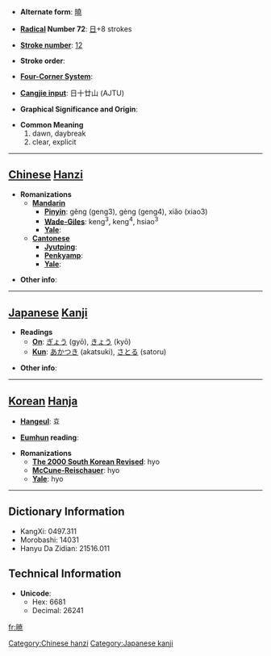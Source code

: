 * '''Alternate form''': [[曉]]

* '''[[Wiktionary:Chinese radical index| Radical]] Number 72''': [[Wiktionary:Chinese radical index 日|日]]+8 strokes

* '''[[Wiktionary:Chinese total strokes index|Stroke number]]''': [[Wiktionary:Chinese total strokes index 12|12]]

* '''Stroke order''': 

* '''[[Wiktionary:Chinese four corner index|Four-Corner System]]''': 

* '''[[Wiktionary:Chinese Cangjie index|Cangjie input]]''': 日十廿山 (AJTU)

* '''Graphical Significance and Origin''': 

* '''Common Meaning'''
*#dawn, daybreak
*# clear, explicit


----

== [[Chinese]] [[Hanzi]] ==

* '''Romanizations'''
** '''[[Mandarin]]'''
*** '''[[Pinyin]]''': gěng (geng3), gèng (geng4), xiǎo (xiao3)
*** '''[[Wade-Giles]]''': keng<sup>3</sup>, keng<sup>4</sup>, hsiao<sup>3</sup>
*** '''[[Yale]]''': 
** '''[[Cantonese]]'''
*** '''[[Jyutping]]''':
*** '''[[Penkyamp]]''': 
*** '''[[Yale]]''': 

* '''Other info''': 

----

== [[Japanese]] [[Kanji]] ==

* '''Readings'''
** '''[[On]]''': [[ぎょう]] (gyō), [[きょう]] (kyō)
** '''[[Kun]]''': [[あかつき]] (akatsuki), [[さとる]] (satoru)

* '''Other info''':  

----

== [[Korean]] [[Hanja]] ==

* '''[[Hangeul]]''': 효

* '''[[Eumhun]] reading''': 

* '''Romanizations'''
** '''[[The 2000 South Korean Revised Romanization|The 2000 South Korean Revised]]''': hyo
** '''[[McCune-Reischauer]]''': hyo
** '''[[Yale]]''': hyo

----

== Dictionary Information ==

* KangXi: 0497.311
* Morobashi: 14031
* Hanyu Da Zidian: 21516.011

== Technical Information ==

* '''Unicode''':
** Hex: 6681
** Decimal: 26241

[[Category:Chinese hanzi]]
[[Category:Japanese kanji]]

[[fr:暁]]